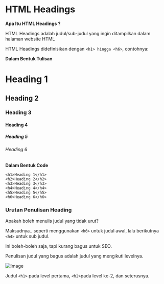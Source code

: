 # HTML Headings

**Apa Itu HTML Headings ?**

HTML Headings adalah judul/sub-judul yang ingin ditampilkan dalam halaman website HTML

HTML Headings didefinisikan dengan `<h1> hingga <h6>`, contohnya:

**Dalam Bentuk Tulisan**

# Heading 1
## Heading 2
### Heading 3
#### Heading 4
##### Heading 5
###### Heading 6
**Dalam Bentuk Code**
```
<h1>Heading 1</h1>
<h2>Heading 2</h2>
<h3>Heading 3</h3>
<h4>Heading 4</h4>
<h5>Heading 5</h5>
<h6>Heading 6</h6>
```

### Urutan Penulisan Heading

Apakah boleh menulis judul yang tidak urut?

Maksudnya.. seperti menggunakan `<h6>` untuk judul awal, lalu berikutnya `<h4>` untuk sub judul.

Ini boleh-boleh saja, tapi kurang bagus untuk SEO.

Penulisan judul yang bagus adalah judul yang mengikuti levelnya.

![Image](1.png)

Judul `<h1>` pada level pertama, `<h2>`pada level ke-2, dan seterusnya.

